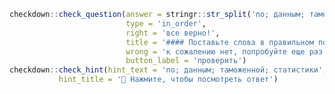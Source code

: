 
```r
checkdown::check_question(answer = stringr::str_split('по; данным; таможенной; статистики', '; ') |> unlist(), 
                          type = 'in_order',
                          right = 'все верно!',
                          title = '#### Поставьте слова в правильном порядке:',
                          wrong = 'к сожалению нет, попробуйте еще раз...',
                          button_label = 'проверить')
checkdown::check_hint(hint_text = 'по; данным; таможенной; статистики',
           hint_title = '🔎 Нажмите, чтобы посмотреть ответ')
```
